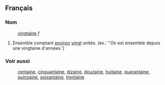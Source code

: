 ==Français==
===Nom===
:[[vingtaine]] ''f''
#Ensemble comptant [[environ]] [[vingt]] unités. (ex.: ''On est ensemble depuis une vingtaine d'années.')
===Voir aussi===
:[[centaine]], [[cinquantaine]], [[dizaine]], [[douzaine]], [[huitaine]], [[quarantaine]], [[quinzaine]], [[soixantaine]], [[trentaine]]